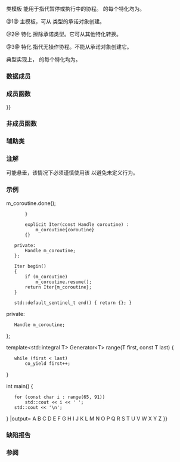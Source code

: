 {{cpp/title|coroutine_handle|noop_coroutine_handle}}
{{cpp/coroutine/coroutine_handle/navbar}}
{{dcl begin}}
{{dcl header|coroutine}}
{{dcl|num=1|since=c++20|1=
template&lt; class Promise = void &gt;
struct coroutine_handle;
}}
{{dcl|num=2|since=c++20|
template&lt;&gt;
struct coroutine_handle&lt;void&gt;;
}}
{{dcl|num=3|since=c++20|
template&lt;&gt;
struct coroutine_handle&lt;std::noop_coroutine_promise&gt;;
}}
{{dcl|num=4|since=c++20|1=
using noop_coroutine_handle =
    std::coroutine_handle&lt;std::noop_coroutine_promise&gt;;
}}
{{dcl end}}

类模板 {{tt|coroutine_handle}} 能用于指代暂停或执行中的协程。{{tt|coroutine_handle}} 的每个特化均为{{named req|LiteralType}}。

@1@ 主模板，可从 {{tt|Promise}} 类型的承诺对象创建。

@2@ 特化 {{c|std::coroutine_handle&lt;void&gt;}} 擦除承诺类型。它可从其他特化转换。

@3@ 特化 {{c|std::coroutine_handle&lt;std::noop_coroutine_promise&gt;}} 指代无操作协程。不能从承诺对象创建它。

典型实现上，{{c|std::coroutine_handle}} 的每个特化均为{{named req|TriviallyCopyable}}。

{{cpp/types/nospec}}

===数据成员===
{{dsc begin}}
{{dsc hitem|成员名|定义}}
{{dsc|{{tti|ptr}} {{mark|private}}|指向协程状态的 {{c|void*}} 指针。&lt;br&gt;{{mark expos mem obj}}}}
{{dsc end}}

===成员函数===
{{dsc begin}}
{{dsc inc|cpp/coroutine/coroutine_handle/dsc constructor}}
{{dsc inc|cpp/coroutine/coroutine_handle/dsc operator{{=}}}}

{{dsc h2|转换}}
{{dsc inc|cpp/coroutine/coroutine_handle/dsc operator coroutine_handle void}}

{{dsc h2|观察器}}
{{dsc inc|cpp/coroutine/coroutine_handle/dsc done}}
{{dsc inc|cpp/coroutine/coroutine_handle/dsc operator bool}}

{{dsc h2|控制}}
{{dsc inc|cpp/coroutine/coroutine_handle/dsc resume}}
{{dsc inc|cpp/coroutine/coroutine_handle/dsc destroy}}

{{dsc h2|承诺访问}}
{{dsc inc|cpp/coroutine/coroutine_handle/dsc promise}}
{{dsc inc|cpp/coroutine/coroutine_handle/dsc from_promise}}

{{dsc h2|导出/导入}}
{{dsc inc|cpp/coroutine/coroutine_handle/dsc address}}
{{dsc inc|cpp/coroutine/coroutine_handle/dsc from_address}}
{{dsc end}}

===非成员函数===
{{dsc begin}}
{{dsc inc|cpp/coroutine/coroutine_handle/dsc operator_cmp}}
{{dsc end}}

===辅助类===
{{dsc begin}}
{{dsc inc|cpp/coroutine/coroutine_handle/dsc hash}}
{{dsc end}}

===注解===
{{tt|coroutine_handle}} 可能悬垂，该情况下必须谨慎使用该 {{tt|coroutine_handle}} 以避免未定义行为。

===示例===
{{example
|code=
#include &lt;coroutine&gt;
#include &lt;iostream&gt;
#include &lt;optional&gt;

template&lt;std::movable T&gt;
class Generator
{
public:
    struct promise_type
    {
        Generator&lt;T&gt; get_return_object()
        {
            return Generator{Handle::from_promise(*this)};
        }
        static std::suspend_always initial_suspend() noexcept
        {
            return {};
        }
        static std::suspend_always final_suspend() noexcept
        {
            return {};
        }
        std::suspend_always yield_value(T value) noexcept
        {
            current_value = std::move(value);
            return {};
        }
        // 生成器协程中不允许 co_await。
        void await_transform() = delete;
        [[noreturn]]
        static void unhandled_exception() { throw; }

        std::optional&lt;T&gt; current_value;
    };

    using Handle = std::coroutine_handle&lt;promise_type&gt;;

    explicit Generator(const Handle coroutine) :
        m_coroutine{coroutine}
    {}

    Generator() = default;
    ~Generator()
    {
        if (m_coroutine)
            m_coroutine.destroy();
    }

    Generator(const Generator&amp;) = delete;
    Generator&amp; operator=(const Generator&amp;) = delete;

    Generator(Generator&amp;&amp; other) noexcept :
        m_coroutine{other.m_coroutine}
    {
        other.m_coroutine = {};
    }
    Generator&amp; operator=(Generator&amp;&amp; other) noexcept
    {
        if (this != &amp;other)
        {
            if (m_coroutine)
                m_coroutine.destroy();
            m_coroutine = other.m_coroutine;
            other.m_coroutine = {};
        }
        return *this;
    }

    // 基于范围的 for 循环支持。
    class Iter
    {
    public:
        void operator++()
        {
            m_coroutine.resume();
        }
        const T&amp; operator*() const
        {
            return *m_coroutine.promise().current_value;
        }
        bool operator==(std::default_sentinel_t) const
        {
            return !m_coroutine {{!!}} m_coroutine.done();
        }

        explicit Iter(const Handle coroutine) :
            m_coroutine{coroutine}
        {}

    private:
        Handle m_coroutine;
    };

    Iter begin()
    {
        if (m_coroutine)
            m_coroutine.resume();
        return Iter{m_coroutine};
    }

    std::default_sentinel_t end() { return {}; }

private:
    Handle m_coroutine;
};

template&lt;std::integral T&gt;
Generator&lt;T&gt; range(T first, const T last)
{
    while (first &lt; last)
        co_yield first++;
}

int main()
{
    for (const char i : range(65, 91))
        std::cout &lt;&lt; i &lt;&lt; ' ';
    std::cout &lt;&lt; '\n';
}
|output=
A B C D E F G H I J K L M N O P Q R S T U V W X Y Z
}}

===缺陷报告===
{{dr list begin}}
{{dr list item|wg=lwg|dr=3460|std=C++20|before={{tt|coroutine_handle}} 的公开基类能将它置于不想要的状态|after=移除继承}}
{{dr list end}}

===参阅===
{{dsc begin}}
{{dsc inc|cpp/ranges/dsc generator}}
{{dsc end}}

{{langlinks|en|es|ja|ru}}